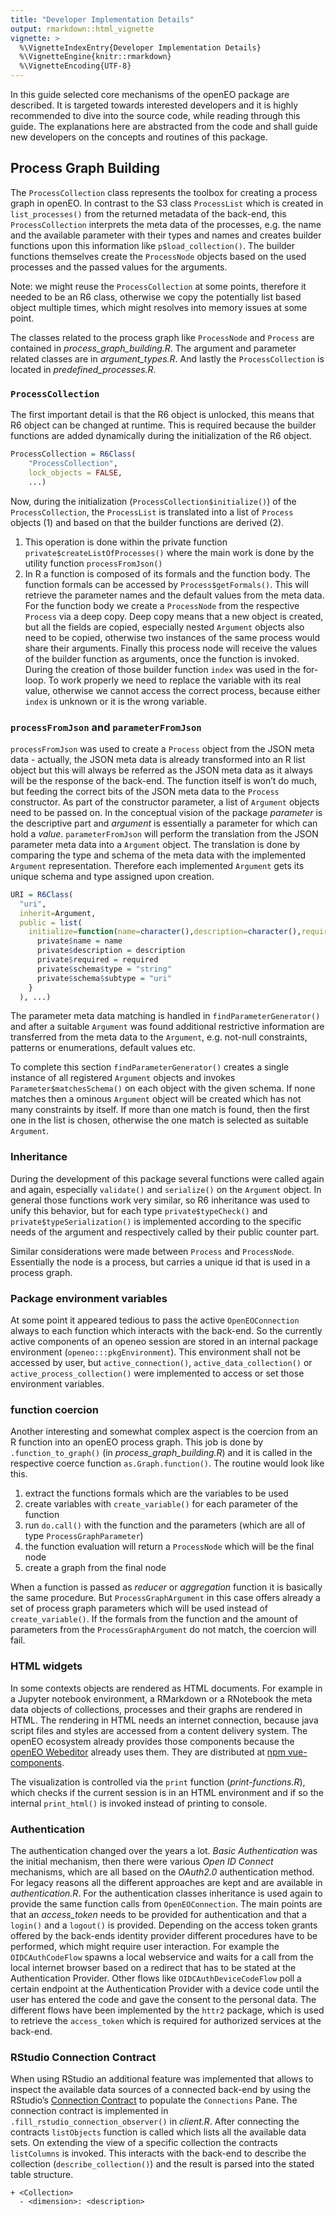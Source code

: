 ---
title: "Developer Implementation Details"
output: rmarkdown::html_vignette
vignette: >
  %\VignetteIndexEntry{Developer Implementation Details}
  %\VignetteEngine{knitr::rmarkdown}
  %\VignetteEncoding{UTF-8}
---

In this guide selected core mechanisms of the openEO package are described. It is targeted towards interested developers and it is highly recommended to dive into the source code, while reading through this guide. The explanations here are abstracted from the code and shall guide new developers on the concepts and routines of this package.

## Process Graph Building

The `ProcessCollection` class represents the toolbox for creating a process graph in openEO. In contrast to the S3 class `ProcessList` which is created in `list_processes()` from the returned metadata of the back-end, this `ProcessCollection` interprets the meta data of the processes, e.g. the name and the available parameter with their types and names and creates builder functions upon this information like `p$load_collection()`. The builder functions themselves create the `ProcessNode` objects based on the used processes and the passed values for the arguments.

Note: we might reuse the `ProcessCollection` at some points, therefore it needed to be an R6 class, otherwise we copy the potentially list based object multiple times, which might resolves into memory issues at some point.

The classes related to the process graph like `ProcessNode` and `Process` are contained in *process_graph_building.R*. The argument and parameter related classes are in *argument_types.R*. And lastly the `ProcessCollection` is located in *predefined_processes.R*.

### `ProcessCollection`

The first important detail is that the R6 object is unlocked, this means that R6 object can be changed at runtime. This is required because the builder functions are added dynamically during the initialization of the R6 object.

```{r, eval=FALSE}
ProcessCollection = R6Class(
    "ProcessCollection",
    lock_objects = FALSE,
    ...)
```

Now, during the initialization (`ProcessCollection$initialize()`) of the `ProcessCollection`, the `ProcessList` is translated into a list of `Process` objects (1) and based on that the builder functions are derived (2).

1.  This operation is done within the private function `private$createListOfProcesses()` where the main work is done by the utility function `processFromJson()`
2.  In R a function is composed of its formals and the function body. The function formals can be accessed by `Process$getFormals()`. This will retrieve the parameter names and the default values from the meta data. For the function body we create a `ProcessNode` from the respective `Process` via a deep copy. Deep copy means that a new object is created, but all the fields are copied, especially nested `Argument` objects also need to be copied, otherwise two instances of the same process would share their arguments. Finally this process node will receive the values of the builder function as arguments, once the function is invoked. During the creation of those builder function `index` was used in the for-loop. To work properly we need to replace the variable with its real value, otherwise we cannot access the correct process, because either `index` is unknown or it is the wrong variable.

### `processFromJson` and `parameterFromJson`

`processFromJson` was used to create a `Process` object from the JSON meta data - actually, the JSON meta data is already transformed into an R list object but this will always be referred as the JSON meta data as it always will be the response of the back-end. The function itself is won't do much, but feeding the correct bits of the JSON meta data to the `Process` constructor. As part of the constructor parameter, a list of `Argument` objects need to be passed on. In the conceptual vision of the package *parameter* is the descriptive part and *argument* is essentially a parameter for which can hold a *value*. `parameterFromJson` will perform the translation from the JSON parameter meta data into a `Argument` object. The translation is done by comparing the type and schema of the meta data with the implemented `Argument` representation. Therefore each implemented `Argument` gets its unique schema and type assigned upon creation.

```{r, eval=FALSE}
URI = R6Class(
  "uri",
  inherit=Argument,
  public = list(
    initialize=function(name=character(),description=character(),required=FALSE) {
      private$name = name
      private$description = description
      private$required = required
      private$schema$type = "string"
      private$schema$subtype = "uri"
    }
  ), ...)
```

The parameter meta data matching is handled in `findParameterGenerator()` and after a suitable `Argument` was found additional restrictive information are transferred from the meta data to the `Argument`, e.g. not-null constraints, patterns or enumerations, default values etc.

To complete this section `findParameterGenerator()` creates a single instance of all registered `Argument` objects and invokes `Parameter$matchesSchema()` on each object with the given schema. If none matches then a ominous `Argument` object will be created which has not many constraints by itself. If more than one match is found, then the first one in the list is chosen, otherwise the one match is selected as suitable `Argument`.

### Inheritance

During the development of this package several functions were called again and again, especially `validate()` and `serialize()` on the `Argument` object. In general those functions work very similar, so R6 inheritance was used to unify this behavior, but for each type `private$typeCheck()` and `private$typeSerialization()` is implemented according to the specific needs of the argument and respectively called by their public counter part.

Similar considerations were made between `Process` and `ProcessNode`. Essentially the node is a process, but carries a unique id that is used in a process graph.

### Package environment variables

At some point it appeared tedious to pass the active `OpenEOConnection` always to each function which interacts with the back-end. So the currently active components of an openeo session are stored in an internal package environment (`openeo:::pkgEnvironment`). This environment shall not be accessed by user, but `active_connection()`, `active_data_collection()` or `active_process_collection()` were implemented to access or set those environment variables.

### function coercion

Another interesting and somewhat complex aspect is the coercion from an R function into an openEO process graph. This job is done by `.function_to_graph()` (in *process_graph_building.R*) and it is called in the respective coerce function `as.Graph.function()`. The routine would look like this.

1.  extract the functions formals which are the variables to be used
2.  create variables with `create_variable()` for each parameter of the function
3.  run `do.call()` with the function and the parameters (which are all of type `ProcessGraphParameter`)
4.  the function evaluation will return a `ProcessNode` which will be the final node
5.  create a graph from the final node

When a function is passed as *reducer* or *aggregation* function it is basically the same procedure. But `ProcessGraphArgument` in this case offers already a set of process graph parameters which will be used instead of `create_variable()`. If the formals from the function and the amount of parameters from the `ProcessGraphArgument` do not match, the coercion will fail.

### HTML widgets

In some contexts objects are rendered as HTML documents. For example in a Jupyter notebook environment, a RMarkdown or a RNotebook the meta data objects of collections, processes and their graphs are rendered in HTML. The rendering in HTML needs an internet connection, because java script files and styles are accessed from a content delivery system. The openEO ecosystem already provides those components because the [openEO Webeditor](https://editor.openeo.org/) already uses them. They are distributed at [npm vue-components](https://www.npmjs.com/package/@openeo/vue-components).

The visualization is controlled via the `print` function (*print-functions.R*), which checks if the current session is in an HTML environment and if so the internal `print_html()` is invoked instead of printing to console.

### Authentication

The authentication changed over the years a lot. *Basic Authentication* was the initial mechanism, then there were various *Open ID Connect* mechanisms, which are all based on the *OAuth2.0* authentication method. For legacy reasons all the different approaches are kept and are available in *authentication.R*. For the authentication classes inheritance is used again to provide the same function calls from `OpenEOConnection`. The main points are that an *access_token* needs to be provided for authentication and that a `login()` and a `logout()` is provided. Depending on the access token grants offered by the back-ends identity provider different procedures have to be performed, which might require user interaction. For example the `OIDCAuthCodeFlow` spawns a local webservice and waits for a call from the local internet browser based on a redirect that has to be stated at the Authentication Provider. Other flows like `OIDCAuthDeviceCodeFlow` poll a certain endpoint at the Authentication Provider with a device code until the user has entered the code and gave the consent to the personal data. The different flows have been implemented by the `httr2` package, which is used to retrieve the `access_token` which is required for authorized services at the back-end.

### RStudio Connection Contract

When using RStudio an additional feature was implemented that allows to inspect the available data sources of a connected back-end by using the RStudio's [Connection Contract](https://solutions.rstudio.com/db/advanced/contract/) to populate the `Connections` Pane. The connection contract is implemented in `.fill_rstudio_connection_observer()` in *client.R*. After connecting the contracts `listObjects` function is called which lists all the available data sets. On extending the view of a specific collection the contracts `listColumns` is invoked. This interacts with the back-end to describe the collection (`describe_collection()`) and the result is parsed into the stated table structure.

    + <Collection>
      - <dimension>: <description>
